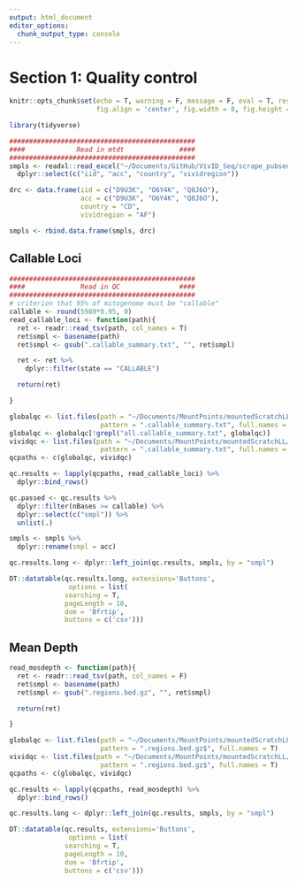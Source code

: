 ```yaml
---
output: html_document
editor_options: 
  chunk_output_type: console
---
```

# Section 1: Quality control

```r
knitr::opts_chunk$set(echo = T, warning = F, message = F, eval = T, results = 'hide',
                      fig.align = 'center', fig.width = 8, fig.height = 8)
```
```r
library(tidyverse)
```
```r
###############################################
####             Read in mtdt              ####
###############################################
smpls <- readxl::read_excel("~/Documents/GitHub/VivID_Seq/scrape_pubseqs/vivid_seq_public_NGS.xlsx") %>%
  dplyr::select(c("iid", "acc", "country", "vividregion"))

drc <- data.frame(iid = c("D9U3K", "O6Y4K", "Q8J6O"),
                  acc = c("D9U3K", "O6Y4K", "Q8J6O"),
                  country = "CD",
                  vividregion = "AF")

smpls <- rbind.data.frame(smpls, drc)
```

## Callable Loci
```r
###############################################
####              Read in QC               ####
###############################################
# criterion that 95% of mitogenome must be "callable"
callable <- round(5989*0.95, 0)
read_callable_loci <- function(path){
  ret <- readr::read_tsv(path, col_names = T)
  ret$smpl <- basename(path)
  ret$smpl <- gsub(".callable_summary.txt", "", ret$smpl)

  ret <- ret %>%
    dplyr::filter(state == "CALLABLE")

  return(ret)

}

globalqc <- list.files(path = "~/Documents/MountPoints/mountedScratchLL/Projects/VivID_Seq/wgs_qc_improved_global/qc/",
                       pattern = ".callable_summary.txt", full.names = T)
globalqc <- globalqc[!grepl("all.callable_summary.txt", globalqc)]
vividqc <- list.files(path = "~/Documents/MountPoints/mountedScratchLL/Projects/VivID_Seq/wgs_qc_improved_ViVIDSmpls/qc/",
                       pattern = ".callable_summary.txt", full.names = T)
qcpaths <- c(globalqc, vividqc)

qc.results <- lapply(qcpaths, read_callable_loci) %>%
  dplyr::bind_rows()

qc.passed <- qc.results %>%
  dplyr::filter(nBases >= callable) %>%
  dplyr::select(c("smpl")) %>%
  unlist(.)

```

```r
smpls <- smpls %>% 
  dplyr::rename(smpl = acc)

qc.results.long <- dplyr::left_join(qc.results, smpls, by = "smpl")

DT::datatable(qc.results.long, extensions='Buttons',
               options = list(
              searching = T,
              pageLength = 10,
              dom = 'Bfrtip', 
              buttons = c('csv')))

```

## Mean Depth
```r

read_mosdepth <- function(path){
  ret <- readr::read_tsv(path, col_names = F)
  ret$smpl <- basename(path)
  ret$smpl <- gsub(".regions.bed.gz", "", ret$smpl)

  return(ret)

}

globalqc <- list.files(path = "~/Documents/MountPoints/mountedScratchLL/Projects/VivID_Seq/wgs_qc_improved_global/qc/",
                       pattern = ".regions.bed.gz$", full.names = T)
vividqc <- list.files(path = "~/Documents/MountPoints/mountedScratchLL/Projects/VivID_Seq/wgs_qc_improved_ViVIDSmpls/qc/",
                       pattern = ".regions.bed.gz$", full.names = T)
qcpaths <- c(globalqc, vividqc)

qc.results <- lapply(qcpaths, read_mosdepth) %>%
  dplyr::bind_rows()


```

```r

qc.results.long <- dplyr::left_join(qc.results, smpls, by = "smpl")

DT::datatable(qc.results, extensions='Buttons',
               options = list(
              searching = T,
              pageLength = 10,
              dom = 'Bfrtip', 
              buttons = c('csv')))

```



